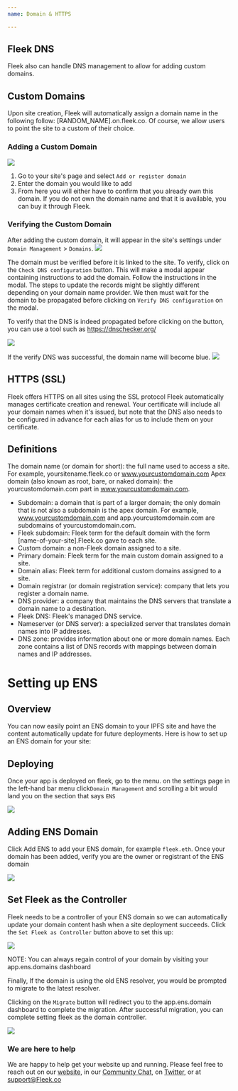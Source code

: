 ```yaml
---
name: Domain & HTTPS

---
```


## Fleek DNS
Fleek also can handle DNS management to allow for adding custom domains.
## Custom Domains
 Upon site creation, Fleek will automatically assign a domain name in the following follow: [RANDOM_NAME].on.fleek.co.
 Of course, we allow users to point the site to a custom of their choice.

### Adding a Custom Domain 

![](images/addCustomDomain.png)

1. Go to your site's page and select `Add or register domain`
2. Enter the domain you would like to add
3. From here you will either have to confirm that you already own this domain. If you do not own the domain name and that it is available, you can buy it through Fleek.

### Verifying the Custom Domain
After adding the custom domain, it will appear in the site's settings under `Domain Management` > `Domains`.
![](images/checkdns.png)

The domain must be verified before it is linked to the site. To verify, click on the `Check DNS configuration` button. This will make a modal appear containing instructions to add the domain.
Follow the instructions in the modal. The steps to update the records might be slightly different depending on your domain name provider.
We then must wait for the domain to be propagated before clicking on `Verify DNS configuration` on the modal.

To verify that the DNS is indeed propagated before clicking on the button, you can use a tool such as <https://dnschecker.org/>

![](images/verifydns.png)

If the verify DNS was successful, the domain name will become blue.
![](images/finished-add-domain.png)

## HTTPS (SSL)
Fleek offers HTTPS on all sites using the SSL protocol 
Fleek automatically manages certificate creation and renewal. Your certificate will include all your domain names when it's issued, but note that the DNS also needs to be configured in advance for each alias for us to include them on your certificate.

## Definitions
The domain name (or domain for short): the full name used to access a site. For example, yoursitename.fleek.co or www.yourcustomdomain.com Apex domain (also known as root, bare, or naked domain): the yourcustomdomain.com part in www.yourcustomdomain.com.
* Subdomain: a domain that is part of a larger domain; the only domain that is not also a subdomain is the apex domain. For example, www.yourcustomdomain.com and app.yourcustomdomain.com are subdomains of yourcustomdomain.com.
* Fleek subdomain: Fleek term for the default domain with the form [name-of-your-site].Fleek.co gave to each site.
* Custom domain: a non-Fleek domain assigned to a site.
* Primary domain: Fleek term for the main custom domain assigned to a site.
* Domain alias: Fleek term for additional custom domains assigned to a site.
* Domain registrar (or domain registration service): company that lets you register a domain name.
* DNS provider: a company that maintains the DNS servers that translate a domain name to a destination.
* Fleek DNS: Fleek's managed DNS service.
* Nameserver (or DNS server): a specialized server that translates domain names into IP addresses.
* DNS zone: provides information about one or more domain names. Each zone contains a list of DNS records with mappings between domain names and IP addresses.

# Setting up ENS

## Overview

You can now easily point an ENS domain to your IPFS site and have the content automatically update for future deployments. Here is how to set up an ENS domain for your site:

## Deploying

Once your app is deployed on fleek, go to the menu. on the settings page in the left-hand bar menu click`Domain Management` and scrolling a bit would land you on the section that says `ENS`

![](images/ens1.png)


## Adding ENS Domain

Click Add ENS to add your ENS domain, for example `fleek.eth`. Once your domain has been added, verify you are the owner or registrant of the ENS domain

![](images/ens2.png)

## Set Fleek as the Controller

Fleek needs to be a controller of your ENS domain so we can automatically update your domain content hash when a site deployment succeeds. Click the `Set Fleek as Controller` button above to set this up:

![](images/ens3.png)

NOTE: You can always regain control of your domain by visiting your app.ens.domains dashboard

Finally, If the domain is using the old ENS resolver, you would be prompted to migrate to the latest resolver.

Clicking on the `Migrate` button will redirect you to the app.ens.domain dashboard to complete the migration. After successful migration, you can complete setting fleek as the domain controller.

![](images/ens4.png)

### We are here to help

We are happy to help get your website up and running. Please feel free to reach out on our [website](https://Fleek.co), in our [Community Chat](https://join.slack.com/t/fleek-public/shared_invite/zt-bxna7y1d-PbVdut4rgHt5jM6Zjg9g9A), on [Twitter](https://twitter.com/FleekHQ), or at support@Fleek.co